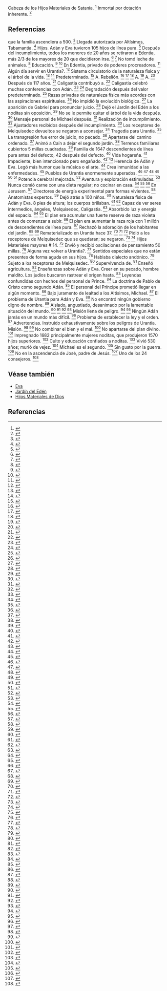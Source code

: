 Cabeza de los Hijos Materiales de Satania. <ref>{{lib|LU|45|3|16}}</ref> Inmortal por dotación inherente. <ref>{{lib|LU|51|1|5}}</ref> 

== Referencias ==

<references />
que la familia ascendiera a 500. <ref>{{lib|LU|73|7|3-4}}</ref> Llegada autorizada por Altísimos, Tabamantia. <ref>{{lib|LU|73|0|2-3}}</ref> Hijos. Adán y Eva tuvieron 105 hijos de línea pura. <ref>{{lib|LU|74|6|2}}</ref> Después del incumplimiento, todos los menores de 20 años se retiraron a Edentia, más 2/3 de los mayores de 20 que decidieron irse. <ref>{{lib|LU|75|6|3}}</ref> <ref>{{lib|LU|77|5|3}}</ref> No tomó leche de animales. <ref>{{lib|LU|74|6|3}}</ref> Educación. <ref>{{lib|LU|74|6|7}}</ref> <ref>{{lib|LU|74|7|1-11}}</ref> En Edentia, privado de poderes procreadores. <ref>{{lib|LU|55|7|3}}</ref> Algún día servir en Urantia?. <ref>{{lib|LU|55|7|3}}</ref> Sistema circulatorio de la naturaleza física y el árbol de la vida. <ref>{{lib|LU|75|6|1,6}}</ref> <ref>{{lib|LU|75|7|6}}</ref> Predeterminado. <ref>{{lib|LU|Papel 75}}</ref> A. Rebelión. <ref>{{lib|LU|51|3|4}}</ref> <ref>{{lib|LU|75|7|1-2,7}}</ref> <ref>{{lib|LU|76|5|1}}</ref> A. <ref>{{lib|LU|75|5|2}}</ref> A. <ref>{{lib|LU|75|5|5-7}}</ref> Después de 117 años. <ref>{{lib|LU|74|8|14}}</ref> Caligastia contribuyó a. <ref>{{lib|LU|66|8|4}}</ref> Caligastia celebró muchas conferencias con Adán. <ref>{{lib|LU|75|2|1}}</ref> <ref>{{lib|LU|76|4|5}}</ref> Degradación después del valor predeterminado. <ref>{{lib|LU|75|7}}</ref> Razas privadas de naturaleza física más acordes con las aspiraciones espirituales. <ref>{{lib|LU|34|7|4-5}}</ref> No impidió la evolución biológica. <ref>{{lib|LU|81|0|1}}</ref> La aparición de Gabriel para pronunciar juicio. <ref>{{lib|LU|75|7|1}}</ref> Dejó el Jardín del Edén a los noditas sin oposición. <ref>{{lib|LU|75|6|2-4}}</ref> No se le permite quitar el árbol de la vida después. <ref>{{lib|LU|73|6|7}}</ref> Mensaje personal de Michael después. <ref>{{lib|LU|76|5|3}}</ref> Realización de incumplimiento. <ref>{{lib|LU|75|4}}</ref> Ajustadores recibidos después del incumplimiento. <ref>{{lib|LU|76|5|2}}</ref> Los receptores de Melquisedec devueltos se negaron a aconsejar. <ref>{{lib|LU|75|6|1}}</ref> Tragedia para Urantia. <ref>{{lib|LU|50|6|5}}</ref> La transgresión fue error de juicio, no pecado. <ref>{{lib|LU|76|5|1}}</ref> Apartarse del camino ordenado. <ref>{{lib|LU|74|8|14}}</ref> Animó a Caín a dejar el segundo jardín. <ref>{{lib|LU|76|2|7}}</ref> Terrenos familiares cubiertos 5 millas cuadradas. <ref>{{lib|LU|74|6|1}}</ref> Familia de 1647 descendientes de línea pura antes del defecto, 42 después del defecto. <ref>{{lib|LU|74|6|2}}</ref> Vida hogareña. <ref>{{lib|LU|74|6}}</ref> Impaciente; bien intencionado pero engañado. <ref>{{lib|LU|75|1|6}}</ref> <ref>{{lib|LU|76|6|4}}</ref> Herencia de Adán y Eva. Legó más humor que la música o el arte. <ref>{{lib|LU|48|4|13}}</ref> Crea inmunidad a las enfermedades. <ref>{{lib|LU|65|5|2}}</ref> Pueblos de Urantia enormemente superados. <ref>{{lib|LU|51|0|3}}</ref> <ref>{{lib|LU|51|5|6}}</ref> <ref>{{lib|LU|51|6|1}}</ref> <ref>{{lib|LU|75|8|1-2}}</ref> <ref>{{lib|LU|76|6|4}}</ref> <ref>{{lib|LU|78|1|1}}</ref> Potencia cerebral mejorada. <ref>{{lib|LU|81|5|1}}</ref> Aventura y exploración estimuladas. <ref>{{lib|LU|81|3|8}}</ref> Nunca comió carne con una dieta regular; no cocinar en casa. <ref>{{lib|LU|74|6|3-4}}</ref> <ref>{{lib|LU|76|3|7}}</ref> <ref>{{lib|LU|76|4|4}}</ref> En Jerusem. <ref>{{lib|LU|74|1}}</ref> Directores de energía experimental para formas vivientes. <ref>{{lib|LU|74|1|2}}</ref> Anatomistas expertos. <ref>{{lib|LU|74|3|8}}</ref> Dejó atrás a 100 niños. <ref>{{lib|LU|74|1|5}}</ref> Naturaleza física de Adán y Eva. 8 pies de altura; los cuerpos brillaban. <ref>{{lib|LU|74|1|1}}</ref> <ref>{{lib|LU|74|6|5}}</ref> Capaz de ver seres intermedios, ángeles, Melquisedec, Caligastia. <ref>{{lib|LU|76|4|5}}</ref> Absorbido luz y energía del espacio. <ref>{{lib|LU|74|6|4}}</ref> <ref>{{lib|LU|76|4|3}}</ref> El plan era acumular una fuerte reserva de raza violeta antes de comenzar a subir. <ref>{{lib|LU|75|3|6}}</ref> El plan era aumentar la raza roja con 1 millón de descendientes de línea pura. <ref>{{lib|LU|79|5|9}}</ref> Rechazó la adoración de los habitantes del jardín. <ref>{{lib|LU|74|3|10}}</ref> <ref>{{lib|LU|74|4}}</ref> Rematerializado en Urantia hace 37. <ref>{{lib|LU|61|7|18}}</ref> <ref>{{lib|LU|74|0|1}}</ref> <ref>{{lib|LU|74|2}}</ref> Pidió a los receptores de Melquisedec que se quedaran; se negaron. <ref>{{lib|LU|74|5|2}}</ref> <ref>{{lib|LU|75|1|4}}</ref> Hijos Materiales mayores # 14. <ref>{{lib|LU|74|1|1}}</ref> Envió y recibió oscilaciones de pensamiento 50 millas. <ref>{{lib|LU|74|6|6}}</ref> Alguna vez volver a Urantia?. <ref>{{lib|LU|93|10,7}}</ref> Sentidos especiales que no están presentes de forma aguda en sus hijos. <ref>{{lib|LU|76|4|5}}</ref> Hablaba dialecto andónico. <ref>{{lib|LU|74|2|2}}</ref> Sujeto a los receptores de Melquisedec. <ref>{{lib|LU|74|1|4}}</ref> Supervivencia de. <ref>{{lib|LU|76|6}}</ref> Enseñó agricultura. <ref>{{lib|LU|68|5|9}}</ref> Enseñanzas sobre Adán y Eva. Creer en su pecado, hombre maldito. Los judíos buscaron rastrear el origen hasta. <ref>{{lib|LU|78|7|3}}</ref> Leyendas confundidas con hechos del personal de Prince. <ref>{{lib|LU|66|2|8}}</ref> La doctrina de Pablo de Cristo como segundo Adán. <ref>{{lib|LU|140|8|24}}</ref> El personal del Príncipe prometió llegar en algún momento. <ref>{{lib|LU|66|5|16}}</ref> Bajo juramento de lealtad a los Altísimos, Michael. <ref>{{lib|LU|74|1|4}}</ref> El problema de Urantia para Adán y Eva. <ref>{{lib|LU|75|1}}</ref> No encontró ningún gobierno digno de nombre. <ref>{{lib|LU|74|5|7}}</ref> Aislado, angustiado, desanimado por la lamentable situación del mundo. <ref>{{lib|LU|74|3|1-3}}</ref> <ref>{{lib|LU|75|0|1}}</ref> <ref>{{lib|LU|75|1|1,4}}</ref> <ref>{{lib|LU|75|8|4}}</ref> Misión llena de peligro. <ref>{{lib|LU|51|0|2}}</ref> <ref>{{lib|LU|51|3|4}}</ref> Ningún Adán jamás en un mundo más difícil. <ref>{{lib|LU|75|1|3,6}}</ref> Problema de establecer la ley y el orden. <ref>{{lib|LU|74|5|4-7}}</ref> Advertencias. Instruido exhaustivamente sobre los peligros de Urantia. Misión. <ref>{{lib|LU|51|3|4}}</ref> <ref>{{lib|LU|74|1|4,6}}</ref> No combinar el bien y el mal. <ref>{{lib|LU|75|4|4}}</ref> No apartarse del plan divino. <ref>{{lib|LU|75|7|4}}</ref> Impregnado 1682 principalmente mujeres noditas, que produjeron 1570 hijos superiores. <ref>{{lib|LU|76|4|8}}</ref> Culto y educación confiados a noditas. <ref>{{lib|LU|76|2|3}}</ref> Vivió 530 años; murió de vejez. <ref>{{lib|LU|76|5|5}}</ref> Michael es el segundo. <ref>{{lib|LU|93|10|7}}</ref> Sin gusto por la guerra. <ref>{{lib|LU|75|6|2}}</ref> No en la ascendencia de José, padre de Jesús. <ref>{{lib|LU|122|1|1}}</ref> Uno de los 24 consejeros. <ref>{{lib|LU|45|4|11}}</ref> 

== Véase también ==

* [[Eva]]
* [[Jardín del Edén]]
* [[Hijos Materiales de Dios]]


== Referencias ==

<references />
